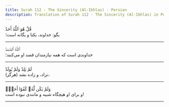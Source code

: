 ```yaml
---
title: Surah 112 - The Sincerity (Al-Ikhlas) - Persian
description: Translation of Surah 112 - The Sincerity (Al-Ikhlas) in Persian
---
```





<Aside type="quran" title="1">
قُلْ هُوَ ٱللَّهُ أَحَدٌ
</Aside>

<Aside type="reference" title="1">
بگو: خداوند، یکتا و یگانه است؛
</Aside>

---

<Aside type="quran" title="2">
ٱللَّهُ ٱلصَّمَدُ
</Aside>

<Aside type="reference" title="2">
خداوندی است که همه نیازمندان قصد او می‌کنند؛
</Aside>

---

<Aside type="quran" title="3">
لَمْ يَلِدْ وَلَمْ يُولَدْ
</Aside>

<Aside type="reference" title="3">
(هرگز) نزاد، و زاده نشد،
</Aside>

---

<Aside type="quran" title="4">
وَلَمْ يَكُن لَّهُۥ كُفُوًا أَحَدٌۢ
</Aside>

<Aside type="reference" title="4">
و برای او هیچگاه شبیه و مانندی نبوده است!
</Aside>

---

